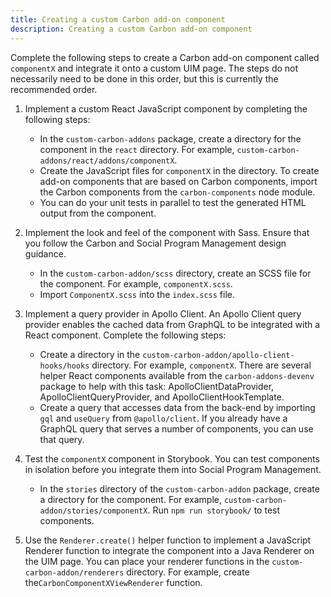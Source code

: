 ```yaml
---
title: Creating a custom Carbon add-on component
description: Creating a custom Carbon add-on component
---
```


Complete the following steps to create a Carbon add-on component called `componentX` and integrate it onto a custom UIM page. The steps do not necessarily need to be done in this order, but this is currently the recommended order.

1. Implement a custom React JavaScript component by completing the following steps:
    - In the `custom-carbon-addons` package, create a directory for the component in the `react` directory. For example, `custom-carbon-addons/react/addons/componentX`.
    - Create the JavaScript files for `componentX` in the directory. To create add-on components that are based on Carbon components, import the Carbon components from the `carbon-components` node module.
    - You can do your unit tests in parallel to test the generated HTML output from the component.

3. Implement the look and feel of the component with Sass. Ensure that you follow the Carbon and Social Program Management design guidance.

    - In the `custom-carbon-addon/scss` directory, create an SCSS file for the component. For example, `componentX.scss`.
    - Import `ComponentX.scss` into the `index.scss` file. 

4. Implement a query provider in Apollo Client.
    An Apollo Client query provider enables the cached data from GraphQL to be integrated with a React component.
    Complete the following steps:
    - Create a directory in the `custom-carbon-addon/apollo-client-hooks/hooks` directory. For example, `componentX`. There are several helper
      React components available from the `carbon-addons-devenv` package to help with this task: ApolloClientDataProvider, ApolloClientQueryProvider, and
      ApolloClientHookTemplate.
    - Create a query that accesses data from the back-end by importing `gql` and `useQuery` from `@apollo/client`. If you already have a GraphQL query that serves a number of components, you can use that query.

5. Test the `componentX` component in Storybook. You can test components in isolation before you integrate them into Social Program Management.
    - In the `stories` directory of the `custom-carbon-addon` package, create a directory for the component. For example, `custom-carbon-addon/stories/componentX`. Run `npm run storybook/` to test components.

6. Use the `Renderer.create()` helper function to implement a JavaScript Renderer function to integrate the component into a Java Renderer on the UIM page. You can place your renderer functions in the `custom-carbon-addon/renderers` directory. For example, create the`CarbonComponentXViewRenderer` function.

